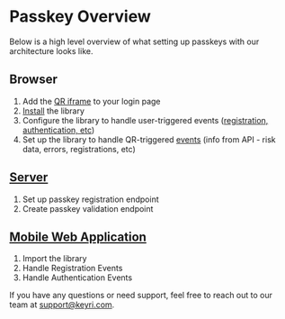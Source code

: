 # Passkey Overview

Below is a high level overview of what setting up passkeys with our architecture looks like.

## Browser

1. Add the [QR iframe](./passkeys/qr) to your login page
2. [Install](./passkeys/install) the library
3. Configure the library to handle user-triggered events ([registration, authentication, etc](./passkeys/setup))
4. Set up the library to handle QR-triggered [events](./passkeys/events) (info from API - risk data, errors, registrations, etc)

## [Server](../server/passkey-server)

1. Set up passkey registration endpoint
2. Create passkey validation endpoint

## [Mobile Web Application](../mobile/mobile-web)

1. Import the library
2. Handle Registration Events
3. Handle Authentication Events

If you have any questions or need support, feel free to reach out to our team at [support@keyri.com](mailto:support@keyri.com).